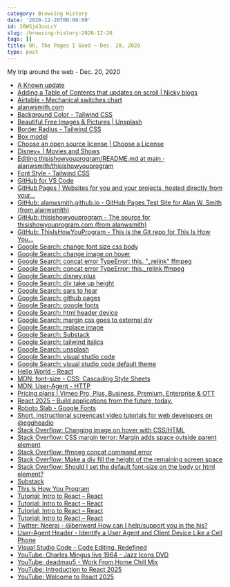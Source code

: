 ```yaml
---
category: Browsing History
date: '2020-12-20T00:00:00'
id: 20WSj4JoxLcY
slug: /browsing-history-2020-12-20
tags: []
title: Oh, The Pages I Goed ~ Dec. 20, 2020
type: post
---
```


My trip around the web - Dec. 20, 2020

- [A Known update](https://werd.io/2020/a-known-update)
- [Adding a Table of Contents that updates on scroll | Nicky blogs](https://nickymeuleman.netlify.app/blog/table-of-contents#get-the-active-headings-id)
- [Airtable - Mechanical switches chart](https://airtable.com/shr2beqjUXzTk6GfS/tblYLigKdFcOriJ1k?backgroundColor=orange&viewControls=on)
- [alanwsmith.com](https://alanwsmith.github.io/)
- [Background Color - Tailwind CSS](https://tailwindcss.com/docs/background-color)
- [Beautiful Free Images & Pictures | Unsplash](https://unsplash.com/)
- [Border Radius - Tailwind CSS](https://tailwindcss.com/docs/border-radius)
- [Box model](https://www.w3.org/TR/CSS2/box.html#collapsing-margins)
- [Choose an open source license | Choose a License](https://choosealicense.com/)
- [Disney+ | Movies and Shows](https://www.disneyplus.com/home)
- [Editing thisishowyouprogram/README.md at main · alanwsmith/thisishowyouprogram](https://github.com/alanwsmith/thisishowyouprogram/edit/main/README.md)
- [Font Style - Tailwind CSS](https://tailwindcss.com/docs/font-style)
- [GitHub for VS Code](https://vscode-auth.github.com/?browser_session_id=1e53cec01402b2f9a61b4fed1fe170990ebdf875a7454f006cbccc9961421307&code=7d1eb34d82dc092c86d8&state=bEfU8DRrtaYGhVsG1FgyLrwGt24%2FeyJhdXRoU2VydmVyIjoiaHR0cHM6Ly9naXRodWIuY29tIiwiY2FsbGJhY2tVcmkiOiJ2c2NvZGU6Ly92c2NvZGUuZ2l0aHViLWF1dGhlbnRpY2F0aW9uL2RpZC1hdXRoZW50aWNhdGU_d2luZG93aWQ9MSIsInJlc3BvbnNlVHlwZSI6ImNvZGUiLCJzdGF0ZSI6IjRjNTFlY2Q5LWE0ODQtNGQ1Yi04MjA5LWU3OTQyODQyNWZkZCIsImlkIjoiOjpmZmZmOjEwLjM3LjE3Ni4yMiJ9)
- [GitHub Pages | Websites for you and your projects, hosted directly from your...](https://pages.github.com/)
- [GitHub: alanwsmith.github.io - GitHub Pages Test Site for Alan W. Smith (from alanwsmith)](https://github.com/alanwsmith/alanwsmith.github.io)
- [GitHub: thisishowyouprogram - The source for thisishowyouprogram.com (from alanwsmith)](https://github.com/alanwsmith/thisishowyouprogram)
- [GitHub: ThisIsHowYouProgram - This is the Git repo for This Is How You...](https://github.com/alanwsmith/ThisIsHowYouProgram)
- [Google Search: change font size css body](https://www.google.com/search?newwindow=1&client=safari&rls=en&ei=SfTfX-2HIpGc5wLSvqZI&q=change+font+size+css+body+&oq=change+font+size+css+body+&gs_lcp=CgZwc3ktYWIQAzIJCAAQyQMQFhAeOgQIABBHOgUIABDJAzoCCAA6BggAEBYQHlDcDViCF2C7GGgAcAJ4AIABWYgB7wOSAQE2mAEAoAEBqgEHZ3dzLXdpesgBCMABAQ&sclient=psy-ab&ved=0ahUKEwit0J2q8N3tAhURzlkKHVKfCQkQ4dUDCAw&uact=5)
- [Google Search: change image on hover](https://www.google.com/search?newwindow=1&client=safari&rls=en&ei=e6_eX7OfN7Lx5gLOrJPwBQ&q=change+image+on+hover&oq=change+image&gs_lcp=CgZwc3ktYWIQARgAMggIABDJAxCRAjIFCAAQkQIyAggAMgIIADIFCAAQsQMyAggAMgIIADICCAAyAggAMgIIADoECAAQRzoECAAQQzoLCC4QsQMQxwEQowI6CgguEMcBEKMCEEM6DgguELEDEIMBEMcBEKMCOggILhCxAxCDAToICAAQsQMQgwE6BQguELEDOgcIABCxAxBDOgIILlCnogFYz8ABYKnWAWgCcAJ4AIABd4gB0giSAQQxMy4xmAEAoAEBqgEHZ3dzLXdperABAMgBCMABAQ&sclient=psy-ab)
- [Google Search: concat error TypeError: this. "_relink" ffmpeg](https://www.google.com/search?newwindow=1&client=safari&rls=en&q=concat+error+TypeError:+this.+%22_relink%22+ffmpeg&sa=X&ved=2ahUKEwjr0s7G993tAhVC11kKHbJhBiAQ5t4CMAJ6BAgCEAk&biw=1152&bih=587)
- [Google Search: concat error TypeError: this._relink ffmpeg](https://www.google.com/search?newwindow=1&client=safari&rls=en&ei=0_vfX6S5F8KC5wKslbT4Cw&q=concat+error+TypeError%3A+this._relink+ffmpeg&oq=concat+error+TypeError%3A+this._relink+ffmpeg&gs_lcp=CgZwc3ktYWIQAzoFCCEQqwI6BQghEKABOgcIIRAKEKABUNEoWLs8YJc-aAJwAHgAgAGDAYgB7weSAQM1LjWYAQCgAQGqAQdnd3Mtd2l6wAEB&sclient=psy-ab&ved=0ahUKEwjk7rjC993tAhVCwVkKHawKDb8Q4dUDCAw&uact=5)
- [Google Search: disney plus](https://www.google.com/search?client=safari&rls=en&q=disney+plus&ie=UTF-8&oe=UTF-8)
- [Google Search: div take up height](https://www.google.com/search?client=safari&rls=en&q=div+take+up+height&ie=UTF-8&oe=UTF-8)
- [Google Search: ears to hear](https://www.google.com/search?client=safari&rls=en&q=ears+to+hear&ie=UTF-8&oe=UTF-8)
- [Google Search: github pages](https://www.google.com/search?client=safari&rls=en&q=github+pages&ie=UTF-8&oe=UTF-8)
- [Google Search: google fonts](https://www.google.com/search?client=safari&rls=en&q=google+fonts&ie=UTF-8&oe=UTF-8)
- [Google Search: html header device](https://www.google.com/search?client=safari&rls=en&q=html+header+device&ie=UTF-8&oe=UTF-8)
- [Google Search: margin css goes to external div](https://www.google.com/search?client=safari&rls=en&q=margin+css+goes+to+external+div&ie=UTF-8&oe=UTF-8)
- [Google Search: replace image](https://www.google.com/search?newwindow=1&client=safari&rls=en&ei=sK7eX6nuEoar5wKOoY2IDA&q=replace+image&oq=replace+image&gs_lcp=CgZwc3ktYWIQAzIHCAAQyQMQQzIECAAQQzICCAAyAggAMgIIADIECAAQQzICCAAyAggAMgIIADICCAA6BAgAEEc6BQgAEJECOgUIABCxAzoICAAQsQMQkQJQo6sHWOi0B2DMuQdoAHACeACAAYABiAGPCJIBBDExLjKYAQCgAQGqAQdnd3Mtd2l6yAEIwAEB&sclient=psy-ab&ved=0ahUKEwiphqfoudvtAhWG1VkKHY5QA8EQ4dUDCAw&uact=5)
- [Google Search: Substack](https://www.google.com/search?client=safari&rls=en&q=Substack&ie=UTF-8&oe=UTF-8)
- [Google Search: tailwind italics](https://www.google.com/search?client=safari&rls=en&q=tailwind+italics&ie=UTF-8&oe=UTF-8)
- [Google Search: unsplash](https://www.google.com/search?client=safari&rls=en&q=unsplash&ie=UTF-8&oe=UTF-8)
- [Google Search: visual studio code](https://www.google.com/search?client=safari&rls=en&q=visual+studio+code&ie=UTF-8&oe=UTF-8)
- [Google Search: visual studio code default theme](https://www.google.com/search?client=safari&rls=en&q=visual+studio+code+default+theme&ie=UTF-8&oe=UTF-8)
- [Hello World – React](https://reactjs.org/docs/hello-world.html)
- [MDN: font-size - CSS: Cascading Style Sheets](https://developer.mozilla.org/en-US/docs/Web/CSS/font-size)
- [MDN: User-Agent - HTTP](https://developer.mozilla.org/en-US/docs/Web/HTTP/Headers/User-Agent)
- [Pricing plans | Vimeo Pro, Plus, Business, Premium, Enterprise & OTT](https://vimeo.com/upgrade)
- [React 2025 – Build applications from the future, today.](https://react2025.com/)
- [Roboto Slab - Google Fonts](https://fonts.google.com/specimen/Roboto+Slab?category=Serif&sidebar.open=true&selection.family=Roboto+Slab:wght@500)
- [Short, instructional screencast video tutorials for web developers on @eggheadio](https://egghead.io/)
- [Stack Overflow: Changing image on hover with CSS/HTML](https://stackoverflow.com/questions/18813299/changing-image-on-hover-with-css-html)
- [Stack Overflow: CSS margin terror; Margin adds space outside parent element](https://stackoverflow.com/questions/13573653/css-margin-terror-margin-adds-space-outside-parent-element)
- [Stack Overflow: ffmpeg concat command error](https://stackoverflow.com/questions/44642227/ffmpeg-concat-command-error)
- [Stack Overflow: Make a div fill the height of the remaining screen space](https://stackoverflow.com/questions/90178/make-a-div-fill-the-height-of-the-remaining-screen-space)
- [Stack Overflow: Should I set the default font-size on the body or html element?](https://stackoverflow.com/questions/6905834/should-i-set-the-default-font-size-on-the-body-or-html-element)
- [Substack](https://substack.com/)
- [This Is How You Program](http://thisishowyouprogram.com/)
- [Tutorial: Intro to React – React](https://reactjs.org/tutorial/tutorial.html)
- [Tutorial: Intro to React – React](https://reactjs.org/tutorial/tutorial.html#developer-tools)
- [Tutorial: Intro to React – React](https://reactjs.org/tutorial/tutorial.html#completing-the-game)
- [Tutorial: Intro to React – React](https://reactjs.org/tutorial/tutorial.html#adding-time-travel)
- [Twitter: Neeraj - @benwerd How can I help/support you in the his?](https://twitter.com/neeraj/status/1340813729106022401)
- [User-Agent Header - Identify a User Agent and Client Device Like a Cell Phone](https://www.developershome.com/wap/detection/detection.asp?page=userAgentHeader)
- [Visual Studio Code - Code Editing. Redefined](https://code.visualstudio.com/)
- [YouTube: Charles Mingus live 1964 - Jazz Icons DVD](https://www.youtube.com/watch?v=Y8x3LWVC1L4)
- [YouTube: deadmau5 - Work From Home Chill Mix](https://www.youtube.com/watch?v=RjoO6wPAaVI)
- [YouTube: Introduction to React 2025](https://www.youtube.com/watch?v=MxR5I5_hOKk&list=PL6bwFJ82M6FXgctyoWXqj7H0GK8_YIeF1&index=2)
- [YouTube: Welcome to React 2025](https://www.youtube.com/watch?v=JCOPVq2AYXc&list=PL6bwFJ82M6FXgctyoWXqj7H0GK8_YIeF1&index=1)